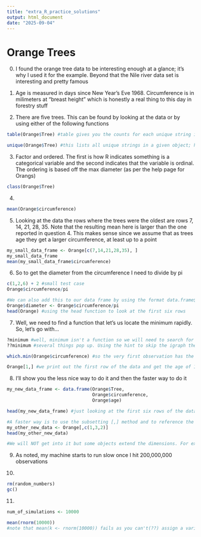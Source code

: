 ```yaml
---
title: "extra_R_practice_solutions"
output: html_document
date: "2025-09-04"
---
```

# Orange Trees

0) I found the orange tree data to be interesting enough at a glance; it's why I used it for the example. Beyond that the Nile river data set is interesting and pretty famous

1) Age is measured in days since New Year's Eve 1968. Circumference is in milimeters at "breast height" which is honestly a real thing to this day in forestry stuff

2) There are five trees. This can be found by looking at the data or by using either of the following functions

```r
table(Orange$Tree) #table gives you the counts for each unique string in a given object. So here we have sevent observations for each tree (with five trees in total)

unique(Orange$Tree) #this lists all unique strings in a given object; here it's the five labels for the five trees
```

3) Factor and ordered. The first is how R indicates something is a categorical variable and the second indicates that the variable is ordinal. The ordering is based off the max diameter (as per the help page for Orangs)

```r
class(Orange$Tree)
```



4) 
```r
mean(Orange$circumference)
```

5) Looking at the data the rows where the trees were the oldest are rows 7, 14, 21, 28, 35. Note that the resulting mean here is larger than the one reported in question 4. This makes sense since we assume that as trees age they get a larger circumference, at least up to a point
```r
my_small_data_frame <- Orange[c(7,14,21,28,35), ]
my_small_data_frame
mean(my_small_data_frame$circumference)
```

6) So to get the diameter from the circumference I need to divide by pi 
```r
c(1,2,6) + 2 #small test case
Orange$circumference/pi

#We can also add this to our data frame by using the format data.frame$NEWVARIABLE
Orange$diameter <- Orange$circumference/pi
head(Orange) #using the head function to look at the first six rows
```


7) Well, we need to find a function that let's us locate the minimum rapidly. So, let's go with...
```r
?minimum #well, minimum isn't a function so we will need to search for it
??minimum #several things pop up. Using the hint to skip the igraph there is only about five results. The most useful one is at the very bottom (of my machine) which is from the "base" package and is entitled which.min. 

which.min(Orange$circumference) #so the very first observation has the smallest circumference 

Orange[1,] #we print out the first row of the data and get the age of 118

```


8) I'll show you the less nice way to do it and then the faster way to do it

```r
my_new_data_frame <- data.frame(Orange$Tree,
                                Orange$circumference,
                                Orange$age)

head(my_new_data_frame) #just looking at the first six rows of the data frame by using the head() function

#A faster way is to use the subsetting [,] method and to reference the columns in the order we want. Remember that the subset order is [row, columns] so we don't want to put anything before the comma (so R will include all the rows)
my_other_new_data <- Orange[,c(1,3,2)] 
head(my_other_new_data)

#We will NOT get into it but some objects extend the dimensions. For example a three dimensional array is [rows, columns, depth]. That is beyond what you need though most likely.
```


9) As noted, my machine starts to run slow once I hit 200,000,000 observations

10) 
```r
rm(random_numbers)
gc()
```

11)
```r
num_of_simulations <- 10000

mean(rnorm(10000))
#note that mean(k <- rnorm(10000)) fails as you can't(??) assign a variable name within a function's call (at least to the best of my knowledge)
```
